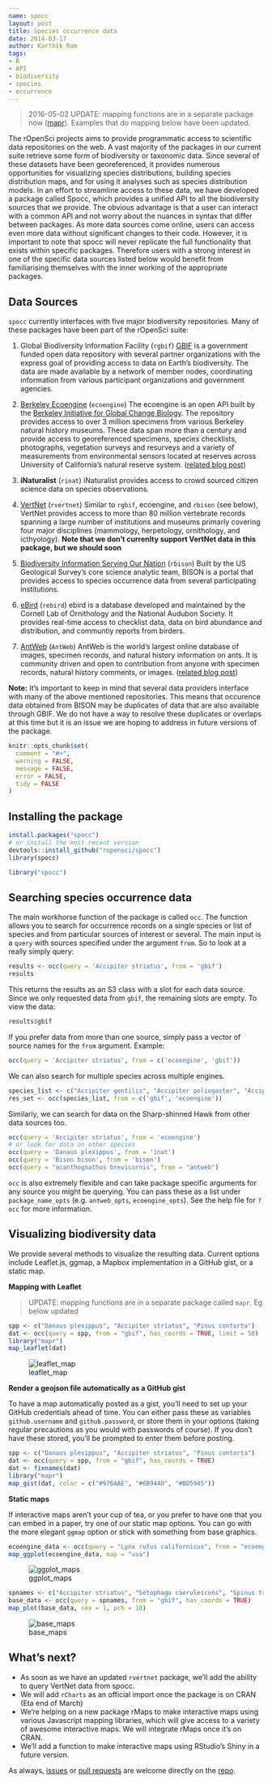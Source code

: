 ```yaml
---
name: spocc
layout: post
title: Species occurrence data
date: 2014-03-17
author: Karthik Ram
tags:
- R
- API
- biodiversity
- species
- occurrence
---
```


> 2016-05-02 UPDATE: mapping functions are in a separate package now ([mapr](https://cran.rstudio.com/web/packages/mapr/)). Examples that do mapping below have been updated.

The rOpenSci projects aims to provide programmatic access to scientific data repositories on the web. A vast majority of the packages in our current suite retrieve some form of biodiversity or taxonomic data. Since several of these datasets have been georeferenced, it provides numerous opportunities for visualizing species distributions, building species distribution maps, and for using it analyses such as species distribution models. In an effort to streamline access to these data, we have developed a package called Spocc, which provides a unified API to all the biodiversity sources that we provide. The obvious advantage is that a user can interact with a common API and not worry about the nuances in syntax that differ between packages. As more data sources come online, users can access even more data without significant changes to their code. However, it is important to note that spocc will never replicate the full functionality that exists within specific packages. Therefore users with a strong interest in one of the specific data sources listed below would benefit from familiarising themselves with the inner working of the appropriate packages.


## Data Sources

`spocc` currently interfaces with five major biodiversity repositories. Many of these packages have been part of the rOpenSci suite:

1. Global Biodiversity Information Facility (`rgbif`)
[GBIF](http://www.gbif.org/) is a government funded open data repository with several partner organizations with the express goal of providing access to data on Earth's biodiversity. The data are made available by a network of member nodes, coordinating information from various participant organizations and government agencies.

2. [Berkeley Ecoengine](http://ecoengine.berkeley.edu/) (`ecoengine`)
The ecoengine is an open API built by the [Berkeley Initiative for Global Change Biology](http://globalchange.berkeley.edu/). The repository provides access to over 3 million specimens from various Berkeley natural history museums. These data span more than a century and provide access to georeferenced specimens, species checklists, photographs, vegetation surveys and resurveys and a variety of measurements from environmental sensors located at reserves across University of California's natural reserve system. ([related blog post](http://ropensci.org/blog/2014/01/30/ecoengine/))

3. __iNaturalist__ (`rinat`)
iNaturalist provides access to crowd sourced citizen science data on species observations.

4. [VertNet](http://vertnet.org/index.php) (`rvertnet`)
Similar to `rgbif`, ecoengine, and `rbison` (see below), VertNet provides access to more than 80 million vertebrate records spanning a large number of institutions and museums primarly covering four major disciplines (mammology, herpetology, ornithology, and icthyology). __Note that we don't currenlty support VertNet data in this package, but we should soon__

5. [Biodiversity Information Serving Our Nation](http://bison.usgs.ornl.gov/) (`rbison`)
Built by the US Geological Survey's core science analytic team, BISON is a portal that provides access to species occurrence data from several participating institutions.

6. [eBird](http://ebird.org/content/ebird/) (`rebird`)
ebird is a database developed and maintained by the Cornell Lab of Ornithology and the National Audubon Society. It provides real-time access to checklist data, data on bird abundance and distribution, and communtiy reports from birders.

7. [AntWeb](http://antweb.org) (`AntWeb`)
AntWeb is the world's largest online database of images, specimen records, and natural history information on ants. It is community driven and open to contribution from anyone with specimen records, natural history comments, or images. ([related blog post](http://ropensci.org/blog/2014/02/18/antweb/))

__Note:__ It's important to keep in mind that several data providers interface with many of the above mentioned repositories. This means that occurence data obtained from BISON may be duplicates of data that are also available through GBIF. We do not have a way to resolve these duplicates or overlaps at this time but it is an issue we are hoping to address in future versions of the package.

```r
knitr::opts_chunk$set(
  comment = "#>",
  warning = FALSE,
  message = FALSE,
  error = FALSE,
  tidy = FALSE
)
```

## Installing the package

```r
install.packages("spocc")
# or install the most recent version
devtools::install_github("ropensci/spocc")
library(spocc)
```

```r
library("spocc")
```

## Searching species occurrence data

The main workhorse function of the package is called `occ`. The function allows you to search for occurrence records on a single species or list of species and from particular sources of interest or several. The main input is a `query` with sources specified under the argument `from`. So to look at a really simply query:

```r
results <- occ(query = 'Accipiter striatus', from = 'gbif')
results
```

This returns the results as an S3 class with a slot for each data source. Since we only requested data from `gbif`, the remaining slots are empty. To view the data:

```r
results$gbif
```
If you prefer data from more than one source, simply pass a vector of source names for the `from` argument. Example:

```r
occ(query = 'Accipiter striatus', from = c('ecoengine', 'gbif'))
```

We can also search for multiple species across multiple engines.

```r
species_list <- c("Accipiter gentilis", "Accipiter poliogaster", "Accipiter badius")
res_set <- occ(species_list, from = c('gbif', 'ecoengine'))
```

Similarly, we can search for data on the Sharp-shinned Hawk from other data sources too.

```r
occ(query = 'Accipiter striatus', from = 'ecoengine')
# or look for data on other species
occ(query = 'Danaus plexippus', from = 'inat')
occ(query = 'Bison bison', from = 'bison')
occ(query = "acanthognathus brevicornis", from = "antweb")
```

`occ` is also extremely flexible and can take package specific arguments for any source you might be querying. You can pass these as a list under `package_name_opts` (e.g. `antweb_opts`, `ecoengine_opts`). See the help file for `?occ` for more information.


## Visualizing biodiversity data

We provide several methods to visualize the resulting data. Current options include Leaflet.js, ggmap, a Mapbox implementation in a GitHub gist, or a static map.

__Mapping with Leaflet__

> UPDATE: mapping functions are in a separate package called `mapr`. Eg below updated

```r
spp <- c("Danaus plexippus", "Accipiter striatus", "Pinus contorta")
dat <- occ(query = spp, from = "gbif", has_coords = TRUE, limit = 50)
library("mapr")
map_leaflet(dat)
```

![leaflet_map](/assets/blog-images/2014-03-17-spocc/leaflet_map.png)

__Render a geojson file automatically as a GitHub gist__

To have a map automatically posted as a gist, you'll need to set up your GitHub credentials ahead of time. You can either pass these as variables `github.username` and `github.password`, or store them in your options (taking regular precautions as you would with passwords of course). If you don't have these stored, you'll be prompted to enter them before posting.

```r
spp <- c("Danaus plexippus", "Accipiter striatus", "Pinus contorta")
dat <- occ(query = spp, from = "gbif", has_coords = TRUE)
dat <- fixnames(dat)
library("mapr")
map_gist(dat, color = c("#976AAE", "#6B944D", "#BD5945"))
```

<script src="https://gist.github.com/sckott/daa7077cf80f2d2fbf2c5a41a9a00836.js"></script>

__Static maps__

If interactive maps aren't your cup of tea, or you prefer to have one that you can embed in a paper, try one of our static map options. You can go with the more elegant `ggmap` option or stick with something from base graphics.


```r
ecoengine_data <- occ(query = "Lynx rufus californicus", from = "ecoengine", has_coords = TRUE)
map_ggplot(ecoengine_data, map = "usa")
```

![ggplot_maps](/assets/blog-images/2014-03-17-spocc/ggplot.png)


```r
spnames <- c("Accipiter striatus", "Setophaga caerulescens", "Spinus tristis")
base_data <- occ(query = spnames, from = "gbif", has_coords = TRUE)
map_plot(base_data, cex = 1, pch = 10)
```

![base_maps](/assets/blog-images/2014-03-17-spocc/base_maps.png)

## What's next?

* As soon as we have an updated `rvertnet` package, we'll add the ability to query VertNet data from spocc.
* We will add `rCharts` as an official import once the package is on CRAN (Eta end of March)
* We're helping on a new package rMaps to make interactive maps using various Javascript mapping libraries, which will give access to a variety of awesome interactive maps. We will integrate rMaps once it's on CRAN.
* We'll add a function to make interactive maps using RStudio's Shiny in a future version.

As always, [issues](https://github.com/ropensci/spocc/issues?page=1&state=open) or [pull requests](https://github.com/ropensci/spocc/pulls) are welcome directly on the [repo](http://ropensci.org/spocc).



